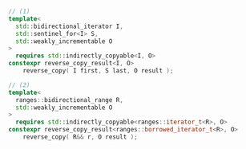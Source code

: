 ```cpp
// (1)
template<
  std::bidirectional_iterator I,
  std::sentinel_for<I> S,
  std::weakly_incrementable O
>
  requires std::indirectly_copyable<I, O>
constexpr reverse_copy_result<I, O>
    reverse_copy( I first, S last, O result );

// (2)
template<
  ranges::bidirectional_range R,
  std::weakly_incrementable O
>
  requires std::indirectly_copyable<ranges::iterator_t<R>, O>
constexpr reverse_copy_result<ranges::borrowed_iterator_t<R>, O>
    reverse_copy( R&& r, O result );
```
